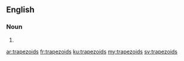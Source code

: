==English==

===Noun===
{{head|en|plural}}

# {{plural of|trapezoid|lang=en}}

[[ar:trapezoids]]
[[fr:trapezoids]]
[[ku:trapezoids]]
[[my:trapezoids]]
[[sv:trapezoids]]